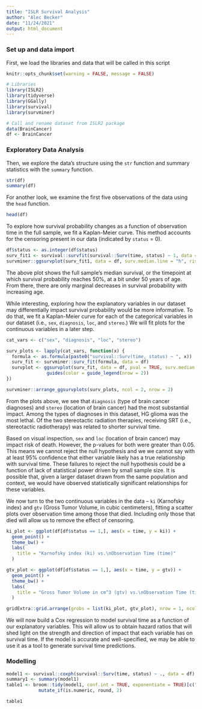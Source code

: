 ```yaml
---
title: "ISLR Survival Analysis"
author: "Alec Becker"
date: "11/24/2021"
output: html_document
---
```


### Set up and data import

First, we load the libraries and data that will be called in this script

```r
knitr::opts_chunk$set(warning = FALSE, message = FALSE)
```

```r
# Libraries
library(ISLR2)
library(tidyverse)
library(GGally)
library(survival)
library(survminer)

# Call and rename dataset from ISLR2 package
data(BrainCancer)
df <- BrainCancer
```


### Exploratory Data Analysis

Then, we explore the data's structure using the `str` function and summary statistics with the `summary` function.

```r
str(df)
summary(df)
```

For another look, we examine the first five observations of the data using the `head` function.

```r
head(df)
```

To explore how survival probability changes as a function of observation time in the full sample, we fit a Kaplan-Meier curve. This method accounts for the censoring present in our data (indicated by `status` = 0).

```r
df$status <- as.integer(df$status)
surv_fit1 <- survival::survfit(survival::Surv(time, status) ~ 1, data = df)
survminer::ggsurvplot(surv_fit1, data = df, surv.median.line = "h", risk.table = TRUE, ggtheme = theme_bw())

```

The above plot shows the full sample's median survival, or the timepoint at which survival probability reaches 50%, at a bit under 50 years of age. From there, there are only marginal decreases in survival probability with increasing age.

While interesting, exploring how the explanatory variables in our dataset may differentially impact survival probability would be more informative. To do that, we fit a Kaplan-Meier curve for each of the categorical variables in our dataset (i.e., `sex`, `diagnosis`, `loc`, and `stereo`.) We will fit plots for the continuous variables in a later step. 


```r

cat_vars <- c("sex", "diagnosis", "loc", "stereo")

surv_plots <- lapply(cat_vars, function(x) {
  formula <- as.formula(paste0("survival::Surv(time, status) ~ ", x))
  surv_fit <- survminer::surv_fit(formula, data = df)
  survplot <- ggsurvplot(surv_fit, data = df, pval = TRUE, surv.median.line = "h", risk.table = TRUE, ggtheme = theme_bw()) +
               guides(color = guide_legend(nrow = 2))
})

survminer::arrange_ggsurvplots(surv_plots, ncol = 2, nrow = 2)

```


From the plots above, we see that `diagnosis` (type of brain cancer diagnoses) and `stereo` (location of brain cancer) had the most substantial impact. Among the types of diagnoses in this dataset, HG glioma was the most lethal. Of the two stereotactic radiation therapies, receiving SRT (i.e., stereotactic radiotherapy) was related to shorter survival time.

Based on visual inspection, `sex` and `loc` (location of brain cancer) may impact risk of death. However, the p-values for both were greater than 0.05. This means we cannot reject the null hypothesis and we we cannot say with at least 95% confidence that either variable likely has a true relationship with survival time. These failures to reject the null hypothesis could be a function of lack of statistical power driven by small sample size. It is possible that, given a larger dataset drawn from the same population and context, we would have observed statistically significant relationships for these variables.

We now turn to the two continuous variables in the data -- `ki` (Karnofsky index) and `gtv` (Gross Tumor Volume, in cubic centimeters), fitting a scatter plots over observation time among those that died. Including only those that died will allow us to remove the effect of censoring.

```r
ki_plot <- ggplot(df[df$status == 1,], aes(x = time, y = ki)) +
  geom_point() +
  theme_bw() +
  labs(
    title = "Karnofsky index (ki) vs.\nObservation Time (time)"
  )

gtv_plot <- ggplot(df[df$status == 1,], aes(x = time, y = gtv)) +
  geom_point() +
  theme_bw() +
  labs(
    title = "Gross Tumor Volume in cm^3 (gtv) vs.\nObservation Time (time)"
  )

gridExtra::grid.arrange(grobs = list(ki_plot, gtv_plot), nrow = 1, ncol = 2)

```


We will now build a Cox regression to model survival time as a function of our explanatory variables. This will allow us to obtain hazard ratios that will shed light on the strength and direction of impact that each variable has on survival time. If the model is accurate and well-specified, we may be able to use it as a tool to generate survival time predictions.

### Modelling

```r
model1 <- survival::coxph(survival::Surv(time, status) ~ ., data = df)
summary1 <- summary(model1)
table1 <- broom::tidy(model1, conf.int = TRUE, exponentiate = TRUE)[c("term", "estimate", "conf.low", "conf.high")] %>% 
            mutate_if(is.numeric, round, 2)

table1

```



